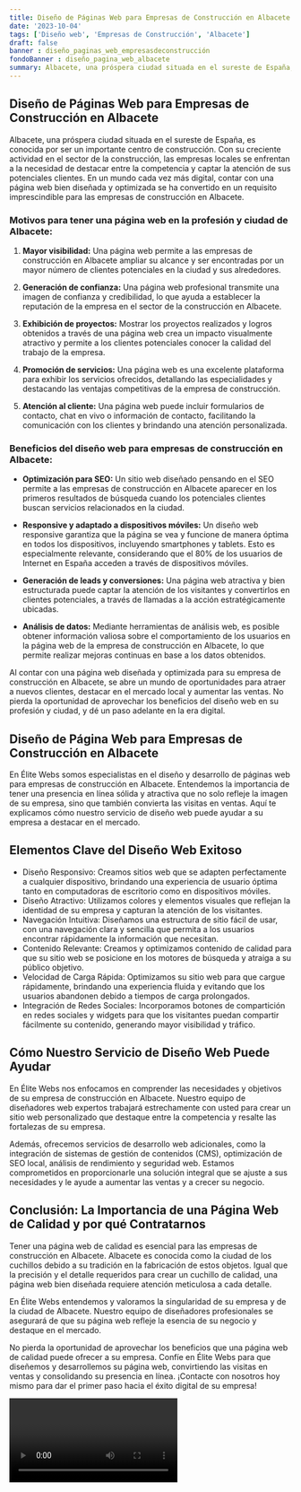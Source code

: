 ```yaml
---
title: Diseño de Páginas Web para Empresas de Construcción en Albacete
date: '2023-10-04'
tags: ['Diseño web', 'Empresas de Construcción', 'Albacete']
draft: false
banner : diseño_paginas_web_empresasdeconstrucción
fondoBanner : diseño_pagina_web_albacete
summary: Albacete, una próspera ciudad situada en el sureste de España, es conocida por ser un importante centro de construcción. Con su creciente actividad en el sector de la construcción, las empresas locales se enfrentan a la necesidad de destacar entre la competencia y captar la atención de sus potenciales clientes. En un mundo cada vez más digital, contar con una página web bien diseñada y optimizada se ha convertido en un requisito imprescindible para las empresas de construcción en Albacete.
---
```


## **Diseño de Páginas Web para Empresas de Construcción en Albacete**

Albacete, una próspera ciudad situada en el sureste de España, es conocida por ser un importante centro de construcción. Con su creciente actividad en el sector de la construcción, las empresas locales se enfrentan a la necesidad de destacar entre la competencia y captar la atención de sus potenciales clientes. En un mundo cada vez más digital, contar con una página web bien diseñada y optimizada se ha convertido en un requisito imprescindible para las empresas de construcción en Albacete.

### **Motivos para tener una página web en la profesión y ciudad de Albacete:**

1. **Mayor visibilidad:** Una página web permite a las empresas de construcción en Albacete ampliar su alcance y ser encontradas por un mayor número de clientes potenciales en la ciudad y sus alrededores.

2. **Generación de confianza:** Una página web profesional transmite una imagen de confianza y credibilidad, lo que ayuda a establecer la reputación de la empresa en el sector de la construcción en Albacete.

3. **Exhibición de proyectos:** Mostrar los proyectos realizados y logros obtenidos a través de una página web crea un impacto visualmente atractivo y permite a los clientes potenciales conocer la calidad del trabajo de la empresa.

4. **Promoción de servicios:** Una página web es una excelente plataforma para exhibir los servicios ofrecidos, detallando las especialidades y destacando las ventajas competitivas de la empresa de construcción.

5. **Atención al cliente:** Una página web puede incluir formularios de contacto, chat en vivo o información de contacto, facilitando la comunicación con los clientes y brindando una atención personalizada.

### **Beneficios del diseño web para empresas de construcción en Albacete:**

- **Optimización para SEO:** Un sitio web diseñado pensando en el SEO permite a las empresas de construcción en Albacete aparecer en los primeros resultados de búsqueda cuando los potenciales clientes buscan servicios relacionados en la ciudad.

- **Responsive y adaptado a dispositivos móviles:** Un diseño web responsive garantiza que la página se vea y funcione de manera óptima en todos los dispositivos, incluyendo smartphones y tablets. Esto es especialmente relevante, considerando que el 80% de los usuarios de Internet en España acceden a través de dispositivos móviles.

- **Generación de leads y conversiones:** Una página web atractiva y bien estructurada puede captar la atención de los visitantes y convertirlos en clientes potenciales, a través de llamadas a la acción estratégicamente ubicadas.

- **Análisis de datos:** Mediante herramientas de análisis web, es posible obtener información valiosa sobre el comportamiento de los usuarios en la página web de la empresa de construcción en Albacete, lo que permite realizar mejoras continuas en base a los datos obtenidos.

Al contar con una página web diseñada y optimizada para su empresa de construcción en Albacete, se abre un mundo de oportunidades para atraer a nuevos clientes, destacar en el mercado local y aumentar las ventas. No pierda la oportunidad de aprovechar los beneficios del diseño web en su profesión y ciudad, y dé un paso adelante en la era digital.

<GifSeo />

<Cta />

## Diseño de Página Web para Empresas de Construcción en Albacete

En Élite Webs somos especialistas en el diseño y desarrollo de páginas web para empresas de construcción en Albacete. Entendemos la importancia de tener una presencia en línea sólida y atractiva que no solo refleje la imagen de su empresa, sino que también convierta las visitas en ventas. Aquí te explicamos cómo nuestro servicio de diseño web puede ayudar a su empresa a destacar en el mercado.

## Elementos Clave del Diseño Web Exitoso

- Diseño Responsivo: Creamos sitios web que se adapten perfectamente a cualquier dispositivo, brindando una experiencia de usuario óptima tanto en computadoras de escritorio como en dispositivos móviles.
- Diseño Atractivo: Utilizamos colores y elementos visuales que reflejan la identidad de su empresa y capturan la atención de los visitantes.
- Navegación Intuitiva: Diseñamos una estructura de sitio fácil de usar, con una navegación clara y sencilla que permita a los usuarios encontrar rápidamente la información que necesitan.
- Contenido Relevante: Creamos y optimizamos contenido de calidad para que su sitio web se posicione en los motores de búsqueda y atraiga a su público objetivo.
- Velocidad de Carga Rápida: Optimizamos su sitio web para que cargue rápidamente, brindando una experiencia fluida y evitando que los usuarios abandonen debido a tiempos de carga prolongados.
- Integración de Redes Sociales: Incorporamos botones de compartición en redes sociales y widgets para que los visitantes puedan compartir fácilmente su contenido, generando mayor visibilidad y tráfico.

## Cómo Nuestro Servicio de Diseño Web Puede Ayudar

En Élite Webs nos enfocamos en comprender las necesidades y objetivos de su empresa de construcción en Albacete. Nuestro equipo de diseñadores web expertos trabajará estrechamente con usted para crear un sitio web personalizado que destaque entre la competencia y resalte las fortalezas de su empresa.

Además, ofrecemos servicios de desarrollo web adicionales, como la integración de sistemas de gestión de contenidos (CMS), optimización de SEO local, análisis de rendimiento y seguridad web. Estamos comprometidos en proporcionarle una solución integral que se ajuste a sus necesidades y le ayude a aumentar las ventas y a crecer su negocio.

## Conclusión: La Importancia de una Página Web de Calidad y por qué Contratarnos

Tener una página web de calidad es esencial para las empresas de construcción en Albacete. Albacete es conocida como la ciudad de los cuchillos debido a su tradición en la fabricación de estos objetos. Igual que la precisión y el detalle requeridos para crear un cuchillo de calidad, una página web bien diseñada requiere atención meticulosa a cada detalle.

En Élite Webs entendemos y valoramos la singularidad de su empresa y de la ciudad de Albacete. Nuestro equipo de diseñadores profesionales se asegurará de que su página web refleje la esencia de su negocio y destaque en el mercado.

No pierda la oportunidad de aprovechar los beneficios que una página web de calidad puede ofrecer a su empresa. Confíe en Élite Webs para que diseñemos y desarrollemos su página web, convirtiendo las visitas en ventas y consolidando su presencia en línea. ¡Contacte con nosotros hoy mismo para dar el primer paso hacia el éxito digital de su empresa!

<Video />

<CtaBot job='Empresas de Construcción' city='Albacete'/>

<Gmaps query='Albacete+españa+maps' />